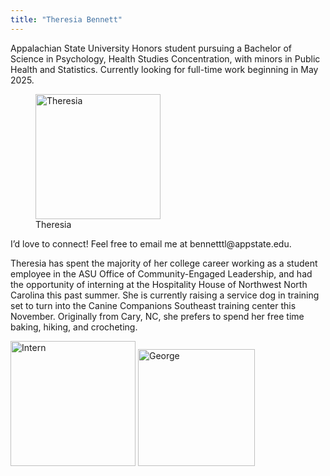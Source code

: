 ```yaml
---
title: "Theresia Bennett"
---
```



Appalachian State University Honors student pursuing a Bachelor of Science in Psychology, Health Studies Concentration, with minors in Public Health and Statistics. Currently looking for full-time work beginning in May 2025.

![Theresia](./Photos/IMG_2435.jpg){width=200}

I'd love to connect! Feel free to email me at bennetttl@appstate.edu.


Theresia has spent the majority of her college career working as a student employee in the ASU Office of Community-Engaged Leadership, and had the opportunity of interning at the Hospitality House of Northwest North Carolina this past summer. She is currently raising a service dog in training set to turn into the Canine Companions Southeast training center this November. Originally from Cary, NC, she prefers to spend her free time baking, hiking, and crocheting.

![Intern](./Photos/Hosphouse.jpg){width=200}
![George](./Photos/Georgefield.jpg){width=187}
